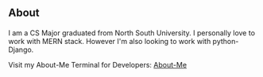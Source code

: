 ## About

#### 

I am a CS Major graduated from North South University. I personally love to work with MERN stack.
However I'm also looking to work with python-Django.

Visit my About-Me Terminal for Developers: [About-Me](https://taif71.github.io/aboutMe/)